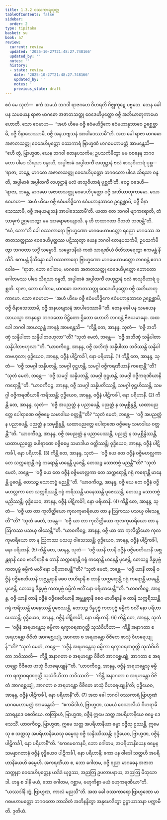 ```yaml
---
title: 1.3.2 ဝဿကာရသုတ္တ
tableOfContents: false
sidebar:
  order: 2
type: tipitaka
basket: su
book: a7
review:
  current: review
  updated: '2025-10-27T21:48:27.748166'
  updated_by: ''
  notes: ''
  history:
  - state: review
    date: '2025-10-27T21:48:27.748166'
    updated_by: ''
    notes: ''
    previous_state: draft
---
```



<ReviewStatus review={frontmatter.review} showDetails={true} />

<HypothesisAnnotation frontmatter={frontmatter} />

<DynamicBreadcrumb />

<Division number="22" book="a7" e="ch" v="16" p="409">

<Paragraph number="105" book="a7">
ဧဝံ မေ သုတံ—  ဧကံ သမယံ ဘဂဝါ ရာဇဂဟေ ဝိဟရတိ ဂိဇ္ဈကူဋေ ပဗ္ဗတေ. တေန ခေါ ပန သမယေန ရာဇာ မာဂဓော အဇာတသတ္တု ဝေဒေဟိပုတ္တော ဝဇ္ဇီ အဘိယာတုကာမော ဟောတိ. သော ဧဝမာဟ—  “အဟံ ဟိမေ ဝဇ္ဇီ ဧဝံမဟိဒ္ဓိကေ ဧဝံမဟာနုဘာဝေ ဥစ္ဆေစ္ဆာမိ, ဝဇ္ဇီ ဝိနာသေဿာမိ, ဝဇ္ဇီ အနယဗျသနံ အာပါဒေဿာမီ”တိ.
</Paragraph>

<Paragraph number="106" book="a7">
အထ ခေါ ရာဇာ မာဂဓော အဇာတသတ္တု ဝေဒေဟိပုတ္တော ဝဿကာရံ ဗြာဟ္မဏံ မာဂဓမဟာမတ္တံ အာမန္တေသိ—  “ဧဟိ တွံ, ဗြာဟ္မဏ, ယေန ဘဂဝါ တေနုပသင်္ကမ; ဥပသင်္ကမိတွာ မမ ဝစနေန ဘဂဝတော ပါဒေ သိရသာ ဝန္ဒာဟိ, အပ္ပါဗာဓံ အပ္ပါတင်္ကံ လဟုဋ္ဌာနံ ဗလံ ဖာသုဝိဟာရံ ပုစ္ဆ—  ‘ရာဇာ, ဘန္တေ, မာဂဓော အဇာတသတ္တု ဝေဒေဟိပုတ္တော ဘဂဝတော ပါဒေ သိရသာ ဝန္ဒတိ, အပ္ပါဗာဓံ အပ္ပါတင်္ကံ လဟုဋ္ဌာနံ ဗလံ ဖာသုဝိဟာရံ ပုစ္ဆတီ’တိ. ဧဝဉ္စ ဝဒေဟိ—  ‘ရာဇာ, ဘန္တေ, မာဂဓော အဇာတသတ္တု ဝေဒေဟိပုတ္တော ဝဇ္ဇီ အဘိယာတုကာမော. သော ဧဝမာဟ—  အဟံ ဟိမေ ဝဇ္ဇီ ဧဝံမဟိဒ္ဓိကေ ဧဝံမဟာနုဘာဝေ ဥစ္ဆေစ္ဆာမိ, ဝဇ္ဇီ ဝိနာသေဿာမိ, ဝဇ္ဇီ အနယဗျသနံ အာပါဒေဿာမီ’တိ. ယထာ တေ ဘဂဝါ ဗျာကရောတိ, တံ သာဓုကံ ဥဂ္ဂဟေတွာ မမ အာရောစေယျာသိ. န ဟိ တထာဂတာ ဝိတထံ ဘဏန္တီ”တိ.
</Paragraph>

<Paragraph number="107" book="a7">
“ဧဝံ, ဘော”တိ ခေါ ဝဿကာရော ဗြာဟ္မဏော မာဂဓမဟာမတ္တော ရညော မာဂဓဿ အဇာတသတ္တုဿ ဝေဒေဟိပုတ္တဿ ပဋိဿုတွာ ယေန ဘဂဝါ တေနုပသင်္ကမိ; ဥပသင်္ကမိတွာ ဘဂဝတာ သဒ္ဓိံ သမ္မောဒိ. သမ္မောဒနီယံ ကထံ သာရဏီယံ ဝီတိသာရေတွာ ဧကမန္တံ နိသီဒိ. ဧကမန္တံ နိသိန္နော ခေါ ဝဿကာရော ဗြာဟ္မဏော မာဂဓမဟာမတ္တော ဘဂဝန္တံ ဧတဒဝေါစ—  “ရာဇာ, ဘော ဂေါတမ, မာဂဓော အဇာတသတ္တု ဝေဒေဟိပုတ္တော ဘောတော ဂေါတမဿ ပါဒေ သိရသာ ဝန္ဒတိ, အပ္ပါဗာဓံ အပ္ပါတင်္ကံ လဟုဋ္ဌာနံ ဗလံ ဖာသုဝိဟာရံ ပုစ္ဆတိ. ရာဇာ, ဘော ဂေါတမ, မာဂဓော အဇာတသတ္တု ဝေဒေဟိပုတ္တော ဝဇ္ဇီ အဘိယာတုကာမော. သော ဧဝမာဟ—  ‘အဟံ ဟိမေ ဝဇ္ဇီ ဧဝံမဟိဒ္ဓိကေ ဧဝံမဟာနုဘာဝေ ဥစ္ဆေစ္ဆာမိ, ဝဇ္ဇီ ဝိနာသေဿာမိ, ဝဇ္ဇီ အနယဗျသနံ အာပါဒေဿာမီ’”တိ.
</Paragraph>

<Paragraph number="108" book="a7">
တေန ခေါ ပန သမယေန အာယသ္မာ အာနန္ဒော ဘဂဝတော ပိဋ္ဌိတော ဌိတော ဟောတိ ဘဂဝန္တံ ဗီဇယမာနော. အထ ခေါ ဘဂဝါ အာယသ္မန္တံ အာနန္ဒံ အာမန္တေသိ—  “ကိန္တိ တေ, အာနန္ဒ, သုတံ—  ‘ဝဇ္ဇီ အဘိဏှံ သန္နိပါတာ သန္နိပါတဗဟုလာ’”တိ? “သုတံ မေတံ, ဘန္တေ—  ‘ဝဇ္ဇီ အဘိဏှံ သန္နိပါတာ သန္နိပါတဗဟုလာ’”တိ. “ယာဝကီဝဉ္စ, အာနန္ဒ, ဝဇ္ဇီ အဘိဏှံ သန္နိပါတာ ဘဝိဿန္တိ သန္နိပါတဗဟုလာ; ဝုဒ္ဓိယေဝ, အာနန္ဒ, ဝဇ္ဇီနံ ပါဋိကင်္ခါ, နော ပရိဟာနိ. (1)
</Paragraph>

<Paragraph number="109" book="a7">
ကိန္တိ တေ, အာနန္ဒ, သုတံ—  ‘ဝဇ္ဇီ သမဂ္ဂါ သန္နိပတန္တိ, သမဂ္ဂါ ဝုဋ္ဌဟန္တိ, သမဂ္ဂါ ဝဇ္ဇိကရဏီယာနိ ကရောန္တီ’”တိ? “သုတံ မေတံ, ဘန္တေ—  ‘ဝဇ္ဇီ သမဂ္ဂါ သန္နိပတန္တိ, သမဂ္ဂါ ဝုဋ္ဌဟန္တိ, သမဂ္ဂါ ဝဇ္ဇိကရဏီယာနိ ကရောန္တီ’”တိ. “ယာဝကီဝဉ္စ, အာနန္ဒ, ဝဇ္ဇီ သမဂ္ဂါ သန္နိပတိဿန္တိ, သမဂ္ဂါ ဝုဋ္ဌဟိဿန္တိ, သမဂ္ဂါ ဝဇ္ဇိကရဏီယာနိ ကရိဿန္တိ; ဝုဒ္ဓိယေဝ, အာနန္ဒ, ဝဇ္ဇီနံ ပါဋိကင်္ခါ, နော ပရိဟာနိ. (2)
</Paragraph>

<Paragraph number="110" book="a7">
ကိန္တိ တေ, အာနန္ဒ, သုတံ—  ‘ဝဇ္ဇီ အပညတ္တံ န ပညာပေန္တိ, ပညတ္တံ န သမုစ္ဆိန္ဒန္တိ, ယထာပညတ္တေ ပေါရာဏေ ဝဇ္ဇိဓမ္မေ သမာဒါယ ဝတ္တန္တီ’”တိ? “သုတံ မေတံ, ဘန္တေ—  ‘ဝဇ္ဇီ အပညတ္တံ န ပညာပေန္တိ, ပညတ္တံ န သမုစ္ဆိန္ဒန္တိ, ယထာပညတ္တေ ပေါရာဏေ ဝဇ္ဇိဓမ္မေ သမာဒါယ ဝတ္တန္တီ’”တိ. “ယာဝကီဝဉ္စ, အာနန္ဒ, ဝဇ္ဇီ အပညတ္တံ န ပညာပေဿန္တိ, ပညတ္တံ န သမုစ္ဆိန္ဒိဿန္တိ, ယထာပညတ္တေ ပေါရာဏေ ဝဇ္ဇိဓမ္မေ သမာဒါယ ဝတ္တိဿန္တိ; ဝုဒ္ဓိယေဝ, အာနန္ဒ, ဝဇ္ဇီနံ ပါဋိကင်္ခါ, နော ပရိဟာနိ. (3)
</Paragraph>

<Paragraph number="111" book="a7">
ကိန္တိ တေ, အာနန္ဒ, သုတံ—  ‘ဝဇ္ဇီ ယေ တေ ဝဇ္ဇီနံ ဝဇ္ဇိမဟလ္လကာ တေ သက္ကရောန္တိ ဂရုံ ကရောန္တိ မာနေန္တိ ပူဇေန္တိ, တေသဉ္စ သောတဗ္ဗံ မညန္တီ’”တိ? “သုတံ မေတံ, ဘန္တေ—  ‘ဝဇ္ဇီ ယေ တေ ဝဇ္ဇီနံ ဝဇ္ဇိမဟလ္လကာ တေ သက္ကရောန္တိ ဂရုံ ကရောန္တိ မာနေန္တိ ပူဇေန္တိ, တေသဉ္စ သောတဗ္ဗံ မညန္တီ’”တိ. “ယာဝကီဝဉ္စ, အာနန္ဒ, ဝဇ္ဇီ ယေ တေ ဝဇ္ဇီနံ ဝဇ္ဇိမဟလ္လကာ တေ သက္ကရိဿန္တိ ဂရုံ ကရိဿန္တိ မာနေဿန္တိ ပူဇေဿန္တိ, တေသဉ္စ သောတဗ္ဗံ မညိဿန္တိ; ဝုဒ္ဓိယေဝ, အာနန္ဒ, ဝဇ္ဇီနံ ပါဋိကင်္ခါ, နော ပရိဟာနိ. (4)
</Paragraph>

<Paragraph number="112" book="a7">
ကိန္တိ တေ, အာနန္ဒ, သုတံ—  ‘ဝဇ္ဇီ ယာ တာ ကုလိတ္ထိယော ကုလကုမာရိယော တာ န ဩကဿ ပသယှ ဝါသေန္တီ’”တိ? “သုတံ မေတံ, ဘန္တေ—  ‘ဝဇ္ဇီ ယာ တာ ကုလိတ္ထိယော ကုလကုမာရိယော တာ န ဩကဿ ပသယှ ဝါသေန္တီ’”တိ. “ယာဝကီဝဉ္စ, အာနန္ဒ, ဝဇ္ဇီ ယာ တာ ကုလိတ္ထိယော ကုလကုမာရိယော တာ န ဩကဿ ပသယှ ဝါသေဿန္တိ; ဝုဒ္ဓိယေဝ, အာနန္ဒ, ဝဇ္ဇီနံ ပါဋိကင်္ခါ, နော ပရိဟာနိ. (5)
</Paragraph>

<Paragraph number="113" book="a7">
ကိန္တိ တေ, အာနန္ဒ, သုတံ—  ‘ဝဇ္ဇီ ယာနိ တာနိ ဝဇ္ဇီနံ ဝဇ္ဇိစေတိယာနိ အဗ္ဘန္တရာနိ စေဝ ဗာဟိရာနိ စ တာနိ သက္ကရောန္တိ ဂရုံ ကရောန္တိ မာနေန္တိ ပူဇေန္တိ, တေသဉ္စ ဒိန္နပုဗ္ဗံ ကတပုဗ္ဗံ ဓမ္မိကံ ဗလိံ နော ပရိဟာပေန္တီ’”တိ? “သုတံ မေတံ, ဘန္တေ—  ‘ဝဇ္ဇီ ယာနိ တာနိ ဝဇ္ဇီနံ ဝဇ္ဇိစေတိယာနိ အဗ္ဘန္တရာနိ စေဝ ဗာဟိရာနိ စ တာနိ သက္ကရောန္တိ ဂရုံ ကရောန္တိ မာနေန္တိ ပူဇေန္တိ, တေသဉ္စ ဒိန္နပုဗ္ဗံ ကတပုဗ္ဗံ ဓမ္မိကံ ဗလိံ နော ပရိဟာပေန္တီ’”တိ. “ယာဝကီဝဉ္စ, အာနန္ဒ, ဝဇ္ဇီ ယာနိ တာနိ ဝဇ္ဇီနံ ဝဇ္ဇိစေတိယာနိ အဗ္ဘန္တရာနိ စေဝ ဗာဟိရာနိ စ တာနိ သက္ကရိဿန္တိ ဂရုံ ကရိဿန္တိ မာနေဿန္တိ ပူဇေဿန္တိ, တေသဉ္စ ဒိန္နပုဗ္ဗံ ကတပုဗ္ဗံ ဓမ္မိကံ ဗလိံ နော ပရိဟာပေဿန္တိ; ဝုဒ္ဓိယေဝ, အာနန္ဒ, ဝဇ္ဇီနံ ပါဋိကင်္ခါ, နော ပရိဟာနိ. (6)
</Paragraph>

<Paragraph number="114" book="a7">
ကိန္တိ တေ, အာနန္ဒ, သုတံ—  ‘ဝဇ္ဇီနံ အရဟန္တေသု ဓမ္မိကာ ရက္ခာဝရဏဂုတ္တိ သုသံဝိဟိတာ—  ကိန္တိ အနာဂတာ စ အရဟန္တော ဝိဇိတံ အာဂစ္ဆေယျုံ, အာဂတာ စ အရဟန္တော ဝိဇိတေ ဖာသုံ ဝိဟရေယျုန်’”တိ? “သုတံ မေတံ, ဘန္တေ—  ‘ဝဇ္ဇီနံ အရဟန္တေသု ဓမ္မိကာ ရက္ခာဝရဏဂုတ္တိ သုသံဝိဟိတာ ဘဝိဿတိ—  ကိန္တိ အနာဂတာ စ အရဟန္တော ဝိဇိတံ အာဂစ္ဆေယျုံ, အာဂတာ စ အရဟန္တော ဝိဇိတေ ဖာသုံ ဝိဟရေယျုန်’”တိ. “ယာဝကီဝဉ္စ, အာနန္ဒ, ဝဇ္ဇီနံ အရဟန္တေသု ဓမ္မိကာ ရက္ခာဝရဏဂုတ္တိ သုသံဝိဟိတာ ဘဝိဿတိ—  ‘ကိန္တိ အနာဂတာ စ အရဟန္တော ဝိဇိတံ အာဂစ္ဆေယျုံ, အာဂတာ စ အရဟန္တော ဝိဇိတေ ဖာသုံ ဝိဟရေယျုန်’တိ; ဝုဒ္ဓိယေဝ, အာနန္ဒ, ဝဇ္ဇီနံ ပါဋိကင်္ခါ, နော ပရိဟာနီ”တိ. (7)
</Paragraph>

<Paragraph number="115" book="a7">
အထ ခေါ ဘဂဝါ ဝဿကာရံ ဗြာဟ္မဏံ မာဂဓမဟာမတ္တံ အာမန္တေသိ—  “ဧကမိဒါဟံ, ဗြာဟ္မဏ, သမယံ ဝေသာလိယံ ဝိဟရာမိ သာရန္ဒဒေ စေတိယေ. တတြာဟံ, ဗြာဟ္မဏ, ဝဇ္ဇီနံ ဣမေ သတ္တ အပရိဟာနိယေ ဓမ္မေ ဒေသေသိံ. ယာဝကီဝဉ္စ, ဗြာဟ္မဏ, ဣမေ သတ္တ အပရိဟာနိယာ ဓမ္မာ ဝဇ္ဇီသု ဌဿန္တိ, ဣမေသု စ သတ္တသု အပရိဟာနိယေသု ဓမ္မေသု ဝဇ္ဇီ သန္ဒိဿိဿန္တိ; ဝုဒ္ဓိယေဝ, ဗြာဟ္မဏ, ဝဇ္ဇီနံ ပါဋိကင်္ခါ, နော ပရိဟာနီ”တိ.
</Paragraph>

<Paragraph number="116" book="a7">
“ဧကမေကေနပိ, ဘော ဂေါတမ, အပရိဟာနိယေန ဓမ္မေန သမန္နာဂတာနံ ဝဇ္ဇီနံ ဝုဒ္ဓိယေဝ ပါဋိကင်္ခါ, နော ပရိဟာနိ; ကော ပန ဝါဒေါ သတ္တဟိ အပရိဟာနိယေဟိ ဓမ္မေဟိ. အကရဏီယာ စ, ဘော ဂေါတမ, ဝဇ္ဇီ ရညာ မာဂဓေန အဇာတသတ္တုနာ ဝေဒေဟိပုတ္တေန ယဒိဒံ ယုဒ္ဓဿ, အညတြ ဥပလာပနာယ, အညတြ မိထုဘေဒါ. ဟန္ဒ စ ဒါနိ မယံ, ဘော ဂေါတမ, ဂစ္ဆာမ, ဗဟုကိစ္စာ မယံ ဗဟုကရဏီယာ”တိ. “ယဿဒါနိ တွံ, ဗြာဟ္မဏ, ကာလံ မညသီ”တိ. အထ ခေါ ဝဿကာရော ဗြာဟ္မဏော မာဂဓမဟာမတ္တော ဘဂဝတော ဘာသိတံ အဘိနန္ဒိတွာ အနုမောဒိတွာ ဥဋ္ဌာယာသနာ ပက္ကာမီတိ.

</Paragraph>
</Division>

<Paragraph number="117" type="center" book="a7">
ဒုတိယံ.
</Paragraph>